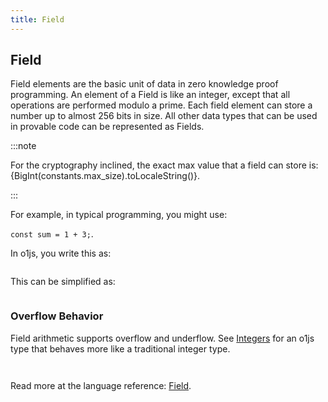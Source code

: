```yaml
---
title: Field
---
```



## Field
Field elements are the basic unit of data in zero knowledge proof programming.  An element of a Field is like an integer, except that all operations
are performed modulo a prime.  Each field element can store a number up to almost 256 bits in size.  All other data types that can be used in 
provable code can be represented as Fields.

:::note

For the cryptography inclined, the exact max value that a field can store is: {BigInt(constants.max_size).toLocaleString()}.

:::

For example, in typical programming, you might use:

`const sum = 1 + 3;`.

In o1js, you write this as:

```ts file=../../snippets/field/field.ts start=start_sum_1 end=end_sum_1
```

This can be simplified as:

```ts file=../../snippets/field/field.ts start=start_sum_2 end=end_sum_2
```

### Overflow Behavior

Field arithmetic supports overflow and underflow.  See [Integers](/docs/basic-types/int.mdx) for an o1js type that behaves more like a traditional integer type.

```ts file=../../snippets/field/field.ts start=start_overflow end=end_overflow
```

```ts file=../../snippets/field/field.ts start=start_underflow end=end_underflow
```


Read more at the language reference: [Field](/docs/api-reference/classes/Field.md).